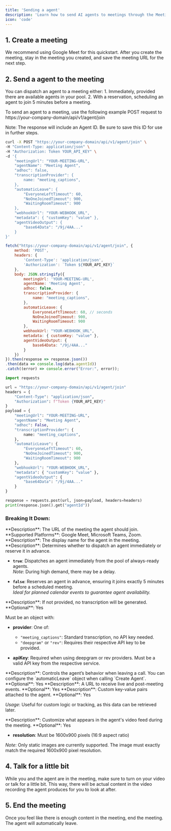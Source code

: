 ```yaml
---
title: 'Sending a agent'
description: 'Learn how to send AI agents to meetings through the Meeting agent API, with options for immediate or scheduled joining and customizable settings.'
icon: 'code'
---
```


## 1. Create a meeting
We recommend using Google Meet for this quickstart. After you create the meeting, stay in the meeting you created, and save the meeting URL for the next step.

## 2. Send a agent to the meeting

You can dispatch an agent to a meeting either:
    1. Immediately, provided there are available agents in your pool.
    2. With a reservation, scheduling an agent to join 5 minutes before a meeting.

To send an agent to a meeting, use the following example POST request to https://your-company-domain/api/v1/agent/join

<Tip>
Note: The response will include an Agent ID. Be sure to save this ID
for use in further steps.
</Tip>

<Tabs>
  <Tab label="cURL" title="Bash">

  ```bash
  curl -X POST "https://your-company-domain/api/v1/agent/join" \
  -H "Content-Type: application/json" \
  -H "Authorization: Token YOUR_API_KEY" \
  -d '{
      "meetingUrl": "YOUR-MEETING-URL",
      "agentName": "Meeting Agent",
      "adhoc": false,
      "transcriptionProvider": {
          name: "meeting_captions",
      },
      "automaticLeave": {
          "EveryoneLeftTimeout": 60,
          "NoOneJoinedTimeout": 900,
          "WaitingRoomTimeout": 900
      },
      "webhookUrl": "YOUR-WEBHOOK_URL",
      "metadata": { "customKey": "value" },
      "agentVideoOutput": {
          "base64Data": "/9j/4AA..."
      }
  }'
  ```

  </Tab>

  <Tab label="JavaScript" title="JavaScript">

  ```javascript
  fetch("https://your-company-domain/api/v1/agent/join", {
      method: 'POST',
      headers: {
          'Content-Type': 'application/json',
          'Authorization': `Token ${YOUR_API_KEY}`
      },
      body: JSON.stringify({
          meetingUrl: 'YOUR-MEETING-URL',
          agentName: 'Meeting Agent',
          adhoc: false,
          transcriptionProvider: {
              name: "meeting_captions",
          },
          automaticLeave: {
              EveryoneLeftTimeout: 60, // seconds
              NoOneJoinedTimeout: 900,
              WaitingRoomTimeout: 900
          },
          webhookUrl: "YOUR-WEBHOOK_URL",
          metadata: { customKey: "value" },
          agentVideoOutput: {
              base64Data: "/9j/4AA..."
          }
      })
  }).then(response => response.json())
  .then(data => console.log(data.agentId))
  .catch((error) => console.error("Error:", error));
  ```

  </Tab>

  <Tab label="Python" title="Python">

  ```python
  import requests

  url = "https://your-company-domain/api/v1/agent/join"
  headers = {
      "Content-Type": "application/json",
      "Authorization": f"Token {YOUR_API_KEY}"
  }
  payload = {
      "meetingUrl": "YOUR-MEETING-URL",
      "agentName": "Meeting Agent",
      "adhoc": False,
      "transcriptionProvider": {
          name: "meeting_captions",
      },
      "automaticLeave": {
          "EveryoneLeftTimeout": 60,
          "NoOneJoinedTimeout": 900,
          "WaitingRoomTimeout": 900
      },
      "webhookUrl": "YOUR-WEBHOOK_URL",
      "metadata": { "customKey": "value" },
      "agentVideoOutput": {
          "base64Data": "/9j/4AA..."
      }
  }

  response = requests.post(url, json=payload, headers=headers)
  print(response.json().get("agentId"))
  ```

  </Tab>
</Tabs>

### Breaking It Down:

<ResponseField name="meetingUrl" type="string" required>
  **Description**: The URL of the meeting the agent should join.  
  **Supported Platforms**: Google Meet, Microsoft Teams, Zoom.
</ResponseField>

<ResponseField name="agentName" type="string" required>
  **Description**: The display name for the agent in the meeting.
</ResponseField>

<ResponseField name="adhoc" type="boolean" required>
  **Description**: Determines whether to dispatch an agent immediately or reserve it in advance.

  - **`true`**: Dispatches an agent immediately from the pool of always-ready agents.  
    *Note*: During high demand, there may be a delay.
  
  - **`false`**: Reserves an agent in advance, ensuring it joins exactly 5 minutes before a scheduled meeting.  
    *Ideal for planned calendar events to guarantee agent availability.*
</ResponseField>

<ResponseField name="transcriptionProvider" type="object" optional>
  **Description**: If not provided, no transcription will be generated.      
  **Optional**: Yes

  Must be an object with:
  
  - **provider**: One of:
    - `"meeting_captions"`: Standard transcription, no API key needed.
    - `"deepgram"` or `"rev"`: Requires their respective API key to be provided.
  
  - **apiKey**: Required when using deepgram or rev providers. Must be a valid API key from the respective service.
</ResponseField>

<ResponseField name="automaticLeave" type="object" optional>
  **Description**: Controls the agent’s behavior when leaving a call. You can configure the `automaticLeave` object when calling `Create Agent`.     
  **Optional**: Yes
</ResponseField>

<ResponseField name="webhookUrl" type="string" optional>
  **Description**: A URL to receive live and post-meeting events.     
  **Optional**: Yes
</ResponseField>

<ResponseField name="metadata" type="object" optional>
  **Description**: Custom key-value pairs attached to the agent.     
  **Optional**: Yes

  *Usage*: Useful for custom logic or tracking, as this data can be retrieved later.
</ResponseField>

<ResponseField name="agentVideoOutput" type="object" optional>
  **Description**: Customize what appears in the agent's video feed during the meeting.     
  **Optional**: Yes

  - **resolution**: Must be 1600x900 pixels (16:9 aspect ratio)

  *Note*: Only static images are currently supported. The image must exactly match the required 1600x900 pixel resolution.
</ResponseField>

## 4. Talk for a little bit
While you and the agent are in the meeting, make sure to turn on your video or talk for a little bit. This way, there will be actual content in the video recording the agent produces for you to look at after.

## 5. End the meeting
Once you feel like there is enough content in the meeting, end the meeting. The agent will automatically leave.
